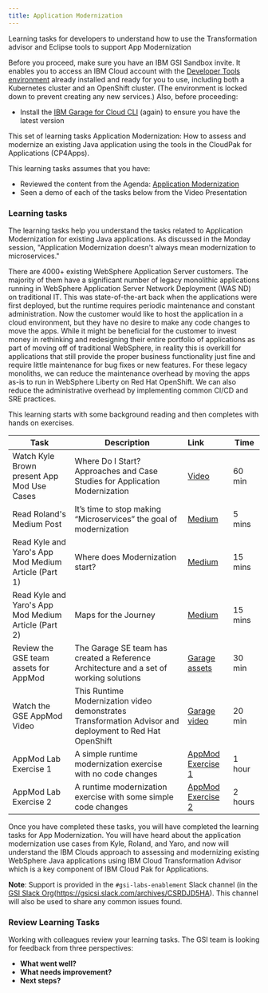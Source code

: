 ```yaml
---
title: Application Modernization
---
```


<PageDescription>

Learning tasks for developers to understand how to use the Transformation advisor and Eclipse tools to support App Modernization
</PageDescription>

<InlineNotification>

Before you proceed, make sure you have an IBM GSI Sandbox invite. It enables you to access an IBM Cloud account with the <a target="_blank" href="https://ibm-garage-cloud.github.io/ibm-garage-developer-guide/overview">Developer Tools environment</a> already installed and ready for you to use, including both a Kubernetes cluster and an OpenShift cluster. (The environment is locked down to prevent creating any new services.) Also, before proceeding:
- Install the <a target="_blank" href="https://ibm-garage-cloud.github.io/ibm-garage-developer-guide/getting-started/cli">IBM Garage for Cloud CLI</a> (again) to ensure you have the latest version

</InlineNotification>

This set of learning tasks Application Modernization: How to assess and modernize an existing Java application using the tools in the CloudPak for Applications (CP4Apps).

This learning tasks assumes that you have:
 - Reviewed the content from the Agenda: [Application Modernization](/enablement/agenda#application-modernization)
 - Seen a demo of each of the tasks below from the Video Presentation

### Learning tasks

The learning tasks help you understand the tasks related to Application Modernization for existing Java applications. As discussed in the Monday session, "Application Modernization doesn't always mean modernization to microservices."

There are 4000+ existing WebSphere Application Server customers. The majority of them have a significant number of legacy monolithic applications running in WebSphere Application Server Network Deployment (WAS ND) on traditional IT. This was state-of-the-art back when the applications were first deployed, but the runtime requires periodic maintenance and constant administration. Now the customer would like to host the application in a cloud environment, but they have no desire to make any code changes to move the apps. While it might be beneficial for the customer to invest money in rethinking and redesigning their entire portfolio of applications as part of moving off of traditional WebSphere, in reality this is overkill for applications that still provide the proper business functionality just fine and require little maintenance for bug fixes or new features. For these legacy monoliths, we can reduce the maintenance overhead by moving the apps as-is to run in WebSphere Liberty on Red Hat OpenShift. We can also reduce the administrative overhead by implementing common CI/CD and SRE practices.

This learning starts with some background reading and then completes with hands on exercises.

| Task                            | Description         | Link        | Time    |
| --------------------------------| ------------------  |:----------- |---------|
| Watch Kyle Brown present App Mod Use Cases| Where Do I Start? Approaches and Case Studies for Application Modernization | <a href="https://www.ustream.tv/recorded/124074109" target="_blank">Video</a> | 60 min |
| Read Roland's Medium Post | It’s time to stop making “Microservices” the goal of modernization | <a href="https://medium.com/ibm-garage/its-time-to-stop-making-microservices-the-goal-of-modernization-71758b400287" target="_blank">Medium</a> | 5 mins |
| Read Kyle and Yaro's App Mod Medium Article (Part 1) | Where does Modernization start? | <a href="https://medium.com/ibm-garage/the-steps-to-application-modernization-for-the-cloud-part-1-7ac07515dc16" target="_blank">Medium</a> | 15 mins |
| Read Kyle and Yaro's App Mod Medium Article (Part 2) | Maps for the Journey | <a href="https://medium.com/ibm-garage/maps-for-the-journey-950153ed39ce" target="_blank">Medium</a> | 15 mins |
| Review the GSE team assets for AppMod | The Garage SE team has created a Reference Architecture and a set of working solutions | <a href="https://ibm-cloud-architecture.github.io/cloudpak-for-applications/" target="_blank">Garage assets</a> | 30 min |
| Watch the GSE AppMod Video | This Runtime Modernization video demonstrates Transformation Advisor and deployment to Red Hat OpenShift | <a href="https://mediacenter.ibm.com/media/Cloud+Pak+for+Applications+-+WebSphere+Runtime+Modernization/1_x1xntvmz" target="_blank">Garage video</a> | 20 min |
| AppMod Lab Exercise 1 | A simple runtime modernization exercise with no code changes | <a href="https://ibm-garage-cloud.github.io/ibm-garage-developer-guide/practical/appmod-exercise1" target="_blank">AppMod Exercise 1</a> | 1 hour |
| AppMod Lab Exercise 2 | A runtime modernization exercise with some simple code changes | <a href="https://ibm-garage-cloud.github.io/ibm-garage-developer-guide/practical/appmod-exercise2" target="_blank">AppMod Exercise 2</a> | 2 hours |

Once you have completed these tasks, you will have completed the learning tasks for App Modernization. You will have heard about the application modernization use cases from Kyle, Roland, and Yaro, and now will understand the IBM Clouds approach to assessing and modernizing existing WebSphere Java applications using IBM Cloud Transformation Advisor which is a key component of IBM Cloud Pak for Applications.

<InlineNotification>

**Note**: Support is provided in the `#gsi-labs-enablement` Slack channel (in the <a href="" target="_blank">GSI Slack Org</a>(https://gsicsi.slack.com/archives/CSRDJD5HA). This channel will also be used to share any common issues found.

</InlineNotification>

### Review Learning Tasks

Working with colleagues review your learning tasks. The GSI team is looking for feedback from three perspectives:

- **What went well?**
- **What needs improvement?**
- **Next steps?**
